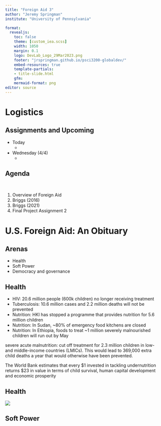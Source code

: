 ```yaml
---
title: "Foreign Aid 3"
author: "Jeremy Springman"
institute: "University of Pennsylvania"

format:
  revealjs:
    toc: false
    theme: [custom_iea.scss]
    width: 1050
    margin: 0.1
    logo: DevLab_Logo_29Mar2023.png
    footer: "jrspringman.github.io/psci3200-globaldev/"
    embed-resources: true
    template-partials:
    - title-slide.html
    gfm:
    mermaid-format: png
editor: source
---
```


# Logistics

## Assignments and Upcoming

- Today
  + 
- Wednesday (4/4)
  + 
  
## Agenda

\

1. Overview of Foreign Aid
2. Briggs (2016)
3. Briggs (2021)
4. Final Project Assignment 2

# U.S. Foreign Aid: An Obituary

## Arenas 

- Health
- Soft Power
- Democracy and governance




## Health

- HIV: 20.6 million people (600k children) no longer receiving treatment
- Tuberculosis: 10.6 million cases and 2.2 million deaths will not be prevented 
- Nutrition: HKI has stopped a programme that provides nutrition for 5.6 million children
- Nutrition: In Sudan, ~80% of emergency food kitchens are closed
- Nutrition: In Ethiopia, foods to treat ~1 million severely malnourished children will run out by May

severe acute malnutrition: cut off treatment for 2.3 million children in low- and middle-income countries (LMICs). This would lead to 369,000 extra child deaths a year that would otherwise have been prevented.

 The World Bank estimates that every $1 invested in tackling undernutrition returns $23 in value in terms of child survival, human capital development and economic prosperity
 
## Health


![](img/vox_hiv.png){fig-align="center"}


## Soft Power




